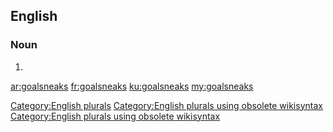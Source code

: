 ==English==

===Noun===
{{head|en}}

# {{plural of|goalsneak}}

[[Category:English plurals]][[Category:English plurals using obsolete wikisyntax]][[Category:English plurals using obsolete wikisyntax]]

[[ar:goalsneaks]]
[[fr:goalsneaks]]
[[ku:goalsneaks]]
[[my:goalsneaks]]